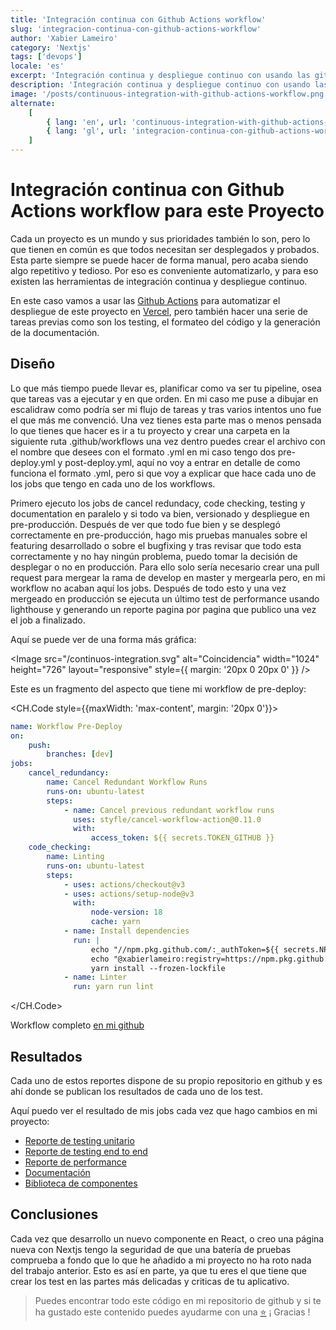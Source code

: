 ```yaml
---
title: 'Integración continua con Github Actions workflow'
slug: 'integracion-continua-con-github-actions-workflow'
author: 'Xabier Lameiro'
category: 'Nextjs'
tags: ['devops']
locale: 'es'
excerpt: 'Integración continua y despliegue continuo con usando las github workflow actions en un proyecto de nextjs y desplegando en vercel'
description: 'Integración continua y despliegue continuo con usando las github workflow actions en un proyecto de nextjs y desplegando en vercel'
image: '/posts/continuous-integration-with-github-actions-workflow.png'
alternate:
    [
        { lang: 'en', url: 'continuous-integration-with-github-actions-workflow' },
        { lang: 'gl', url: 'integracion-continua-con-github-actions-workflow' },
    ]
---
```


# Integración continua con Github Actions workflow para este Proyecto

<Date date="05-09-2023" />

<GoogleAdsense />

Cada un proyecto es un mundo y sus prioridades también lo son, pero lo que tienen en común es que todos necesitan ser desplegados y probados. Esta parte siempre se puede hacer de forma manual, pero acaba siendo algo repetitivo y tedioso. Por eso es conveniente automatizarlo, y para eso existen las herramientas de integración continua y despliegue continuo.

En este caso vamos a usar las [Github Actions](https://docs.github.com/en/actions/using-workflows 'Enlace a documentacion de github Actions') para automatizar el despliegue de este proyecto en [Vercel](https://vercel.com/ 'Enlace a vercel'), pero también hacer una serie de tareas previas como son los testing, el formateo del código y la generación de la documentación.

## Diseño

Lo que más tiempo puede llevar es, planificar como va ser tu pipeline, osea que tareas vas a ejecutar y en que orden. En mi caso me puse a dibujar en escalidraw como podría ser mi flujo de tareas y tras varios intentos uno fue el que más me convenció. Una vez tienes esta parte mas o menos pensada lo que tienes que hacer es ir a tu proyecto y crear una carpeta en la siguiente ruta .github/workflows una vez dentro puedes crear el archivo con el nombre que desees con el formato .yml en mi caso tengo dos pre-deploy.yml y post-deploy.yml, aquí no voy a entrar en detalle de como funciona el formato .yml, pero si que voy a explicar que hace cada uno de los jobs que tengo en cada uno de los workflows.

Primero ejecuto los jobs de cancel redundacy, code checking, testing y documentation en paralelo y si todo va bien, versionado y despliegue en pre-producción. Después de ver que todo fue bien y se desplegó correctamente en pre-producción, hago mis pruebas manuales sobre el featuring desarrollado o sobre el bugfixing y tras revisar que todo esta correctamente y no hay ningún problema, puedo tomar la decisión de desplegar o no en producción. Para ello solo sería necesario crear una pull request para mergear la rama de develop en master y mergearla pero, en mi workflow no acaban aquí los jobs. Después de todo esto y una vez mergeado en producción se ejecuta un último test de performance usando lighthouse y generando un reporte pagina por pagina que publico una vez el job a finalizado.

Aquí se puede ver de una forma más gráfica:

<Image
    src="/continuos-integration.svg"
    alt="Coincidencia"
    width="1024"
    height="726"
    layout="responsive"
    style={{ margin: '20px 0 20px 0' }}
/>

Este es un fragmento del aspecto que tiene mi workflow de pre-deploy:

<CH.Code style={{maxWidth: 'max-content', margin: '20px 0'}}>

```yaml pre-deploy.yml
name: Workflow Pre-Deploy
on:
    push:
        branches: [dev]
jobs:
    cancel_redundancy:
        name: Cancel Redundant Workflow Runs
        runs-on: ubuntu-latest
        steps:
            - name: Cancel previous redundant workflow runs
              uses: styfle/cancel-workflow-action@0.11.0
              with:
                  access_token: ${{ secrets.TOKEN_GITHUB }}
    code_checking:
        name: Linting
        runs-on: ubuntu-latest
        steps:
            - uses: actions/checkout@v3
            - uses: actions/setup-node@v3
              with:
                  node-version: 18
                  cache: yarn
            - name: Install dependencies
              run: |
                  echo "//npm.pkg.github.com/:_authToken=${{ secrets.NPM_TOKEN }}" >> ~/.npmrc
                  echo "@xabierlameiro:registry=https://npm.pkg.github.com/" >> ~/.npmrc
                  yarn install --frozen-lockfile
            - name: Linter
              run: yarn run lint
```

</CH.Code>

Workflow completo [en mi github](https://github.com/xabierlameiro/the-last-dance/actions/workflows/pre-deploy.yml 'en mi github')

## Resultados

Cada uno de estos reportes dispone de su propio repositorio en github y es ahí donde se publican los resultados de cada uno de los test.

Aquí puedo ver el resultado de mis jobs cada vez que hago cambios en mi proyecto:

-   [Reporte de testing unitario](https://coverage.xabierlameiro.com/ 'Enlace a reporte de testing unitario')
-   [Reporte de testing end to end](https://e2e.xabierlameiro.com/ 'Enlace a reporte de testing end to end')
-   [Reporte de performance](https://performance.xabierlameiro.com/ 'Enlace a reporte de performance')
-   [Documentación](https://docs.xabierlameiro.com/ 'Enlace a documentación')
-   [Biblioteca de componentes](https://storybook.xabierlameiro.com/ 'Enlace a biblioteca de componentes')

## Conclusiones

Cada vez que desarrollo un nuevo componente en React, o creo una página nueva con Nextjs tengo la seguridad de que una batería de pruebas comprueba a fondo que lo que he añadido a mi proyecto no ha roto nada del trabajo anterior. Esto es así en parte, ya que tu eres el que tiene que crear los test en las partes más delicadas y criticas de tu aplicativo.

> Puedes encontrar todo este código en mi repositorio de github y si te ha gustado este contenido puedes ayudarme con una [⭐️](https://github.com/xabierlameiro/the-last-dance 'Enlace a mi github') ¡ Gracias !
